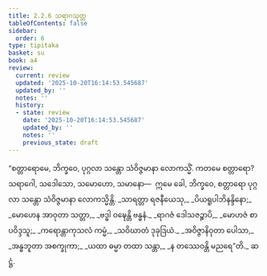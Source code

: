 ```yaml
---
title: 2.2.6 သရာဂသုတ္တ
tableOfContents: false
sidebar:
  order: 6
type: tipitaka
basket: su
book: a4
review:
  current: review
  updated: '2025-10-20T16:14:53.545687'
  updated_by: ''
  notes: ''
  history:
  - state: review
    date: '2025-10-20T16:14:53.545687'
    updated_by: ''
    notes: ''
    previous_state: draft
---
```



<DynamicBreadcrumb />


<ReviewStatus review={frontmatter.review} showDetails={true} />

<HypothesisAnnotation frontmatter={frontmatter} />

<Division number="66" book="a4" e="ch" v="15" p="383">

<Paragraph number="484" book="a4">
“စတ္တာရောမေ, ဘိက္ခဝေ, ပုဂ္ဂလာ သန္တော သံဝိဇ္ဇမာနာ လောကသ္မိံ. ကတမေ စတ္တာရော? သရာဂေါ, သဒေါသော, သမောဟော, သမာနော—  ဣမေ ခေါ, ဘိက္ခဝေ, စတ္တာရော ပုဂ္ဂလာ သန္တော သံဝိဇ္ဇမာနာ လောကသ္မိန္တိ.
</Paragraph>

<Paragraph number="485" type="verses" book="a4">
_သာရတ္တာ ရဇနီယေသု,_  
_ပိယရူပါဘိနန္ဒိနော;_  
_မောဟေန အာဝုတာ သတ္တာ,_  
_ဗဒ္ဓါ ဝဍ္ဎေန္တိ ဗန္ဓနံ._  

</Paragraph>

<Paragraph number="486" type="verses" book="a4">
_ရာဂဇံ ဒေါသဇဉ္စာပိ,_  
_မောဟဇံ စာပဝိဒ္ဒသူ;_  
_ကရောန္တာကုသလံ ကမ္မံ,_  
_သဝိဃာတံ ဒုခုဒြယံ._  

</Paragraph>

<Paragraph number="487" type="verses" book="a4">
_အဝိဇ္ဇာနိဝုတာ ပေါသာ,_  
_အန္ဓဘူတာ အစက္ခုကာ;_  
_ယထာ ဓမ္မာ တထာ သန္တာ,_  
_န တဿေဝန္တိ မညရေ”တိ._  


</Paragraph>
</Division>

<Paragraph number="488" type="center" book="a4">
ဆဋ္ဌံ.
</Paragraph>